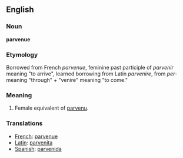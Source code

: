 ==English==

===Noun===
'''parvenue'''

===Etymology===
Borrowed from French ''parvenue'', feminine past participle of ''parvenir'' meaning "to arrive", learned borrowing from Latin ''parvenire'', from ''per-'' meaning "through" + "venire" meaning "to come."

===Meaning===
#Female equivalent of [[parvenu]].

===Translations===
*[[French]]: [[parvenue]]
*[[Latin]]: [[parvenita]]
*[[Spanish]]: [[parvenida]]